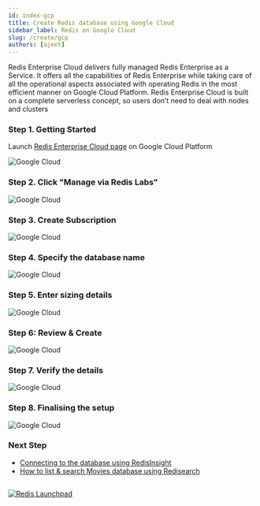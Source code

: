 ```yaml
---
id: index-gcp
title: Create Redis database using Google Cloud
sidebar_label: Redis on Google Cloud
slug: /create/gcp
authors: [ajeet]
---
```


Redis Enterprise Cloud delivers fully managed Redis Enterprise as a Service. It offers all the capabilities of Redis Enterprise while taking care of all the operational aspects associated with operating Redis in the most efficient manner on Google Cloud Platform. Redis Enterprise Cloud is built on a complete serverless concept, so users don’t need to deal with nodes and clusters

### Step 1. Getting Started

Launch [Redis Enterprise Cloud page](https://console.cloud.google.com/apis/library/gcp.redisenterprise.com?pli=1) on Google Cloud Platform



![Google Cloud](gcp2.png)


### Step 2. Click "Manage via Redis Labs"


![Google Cloud](gcp3.png)


### Step 3. Create Subscription


![Google Cloud](gcp4.png)

### Step 4. Specify the database name



![Google Cloud](gcp5.png)


### Step 5. Enter sizing details


![Google Cloud](gcp6.png)


### Step 6: Review & Create

![Google Cloud](gcp7.png)


### Step 7. Verify the details

![Google Cloud](gcp8.png)


### Step 8. Finalising the setup

![Google Cloud](gcp10.png)

### Next Step

- [Connecting to the database using RedisInsight](/explore/redisinsight/)
- [How to list & search Movies database using Redisearch](/howtos/shoppingcart/)

##

<div>
<a href="https://launchpad.redis.com" target="_blank" rel="noopener" className="link"> <img src="/img/launchpad.png"  className="thumb" loading="lazy" alt="Redis Launchpad" /></a>
</div>
